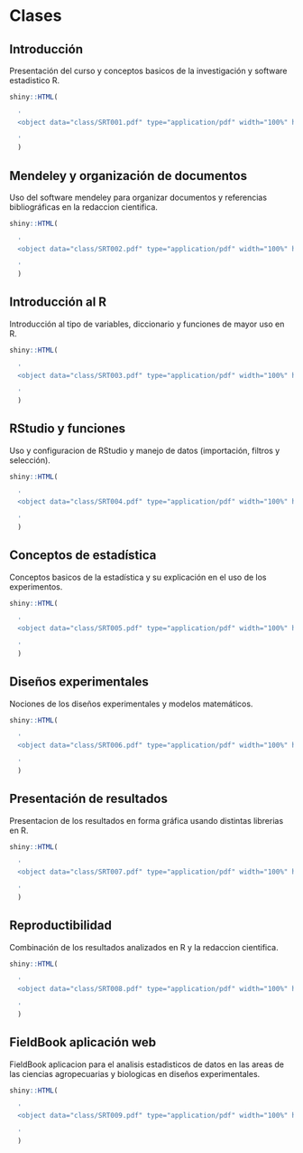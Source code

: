 # Clases

## Introducción

Presentación del curso y conceptos basicos de la investigación y software estadistico R.

```r

shiny::HTML(
  
  '
  <object data="class/SRT001.pdf" type="application/pdf" width="100%" height="420px"></object>
  
  '
  )

```

## Mendeley y organización de documentos

Uso del software mendeley para organizar documentos y referencias bibliográficas en la redaccion cientifica.

```r

shiny::HTML(
  
  '
  <object data="class/SRT002.pdf" type="application/pdf" width="100%" height="420px"></object>
  
  '
  )

```

## Introducción al R

Introducción al tipo de variables, diccionario y funciones de mayor uso en R.

```r

shiny::HTML(
  
  '
  <object data="class/SRT003.pdf" type="application/pdf" width="100%" height="420px"></object>
  
  '
  )

```

## RStudio y funciones

Uso y configuracion de RStudio y manejo de datos (importación, filtros y selección).

```r

shiny::HTML(
  
  '
  <object data="class/SRT004.pdf" type="application/pdf" width="100%" height="420px"></object>
  
  '
  )

```

## Conceptos de estadística

Conceptos basicos de la estadística y su explicación en el uso de los experimentos.

```r

shiny::HTML(
  
  '
  <object data="class/SRT005.pdf" type="application/pdf" width="100%" height="420px"></object>
  
  '
  )

```

## Diseños experimentales

Nociones de los diseños experimentales y modelos matemáticos.

```r

shiny::HTML(
  
  '
  <object data="class/SRT006.pdf" type="application/pdf" width="100%" height="420px"></object>
  
  '
  )

```

## Presentación de resultados

Presentacion de los resultados en forma gráfica usando distintas librerias en R.

```r

shiny::HTML(
  
  '
  <object data="class/SRT007.pdf" type="application/pdf" width="100%" height="420px"></object>
  
  '
  )

```

## Reproductibilidad

Combinación de los resultados analizados en R y la redaccion cientifica.

```r

shiny::HTML(
  
  '
  <object data="class/SRT008.pdf" type="application/pdf" width="100%" height="420px"></object>
  
  '
  )

```

## FieldBook aplicación web

FieldBook aplicacion para el analisis estadìsticos de datos en las areas de las ciencias agropecuarias y biologicas en diseños experimentales. 

```r

shiny::HTML(
  
  '
  <object data="class/SRT009.pdf" type="application/pdf" width="100%" height="420px"></object>
  
  '
  )

```

